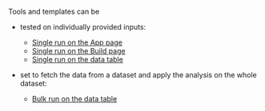 Tools and templates can be 
- tested on individually provided inputs:
    * [Single run on the App page](/tool/single-run#on-the-tool-app-page)
    * [Single run on the Build page](/tool/single-run#on-the-build-page)
    * [Single run on the data table](/tool/bulk-run#on-the-data-table-page)

- set to fetch the data from a dataset and apply the analysis on the whole dataset:
    * [Bulk run on the data table](/tool/bulk-run#on-the-data-table-page)